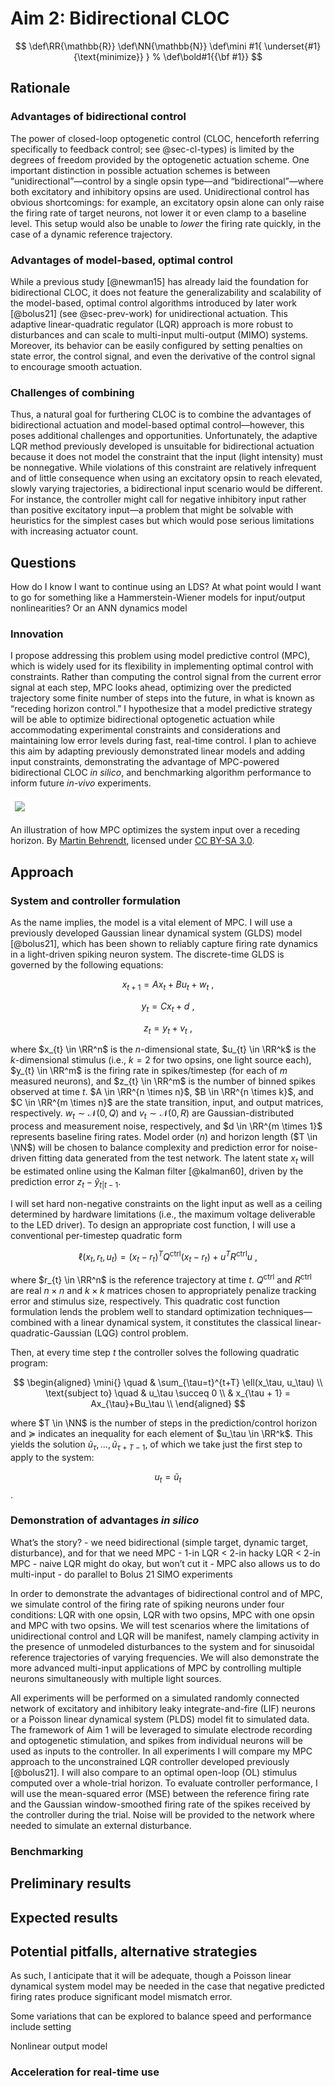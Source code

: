 # Aim 2: Bidirectional CLOC {#sec-aim2}
::: {.hidden}
$$
 \def\RR{\mathbb{R}}
 \def\NN{\mathbb{N}}
 \def\mini #1{ \underset{#1} {\text{minimize}} }
%  \def\bold#1{{\bf #1}}
$$
:::

## Rationale
### Advantages of bidirectional control
The power of closed-loop optogenetic control (CLOC, henceforth referring specifically to feedback control; see @sec-cl-types) is limited by the degrees of freedom provided by the optogenetic actuation scheme.
One important distinction in possible actuation schemes is between "unidirectional"---control by a single opsin type---and "bidirectional"---where both excitatory and inhibitory opsins are used.
Unidirectional control has obvious shortcomings: for example, an excitatory opsin alone can only raise the firing rate of target neurons, not lower it or even clamp to a baseline level.
This setup would also be unable to *lower* the firing rate quickly, in the case of a dynamic reference trajectory.

### Advantages of model-based, optimal control
While a previous study [@newman15] has already laid the foundation for bidirectional CLOC, it does not feature the generalizability and scalability of the model-based, optimal control algorithms introduced by later work [@bolus21] (see @sec-prev-work) for unidirectional actuation.
This adaptive linear-quadratic regulator (LQR) approach is more robust to disturbances and can scale to multi-input multi-output (MIMO) systems.
Moreover, its behavior can be easily configured by setting penalties on state error, the control signal, and even the derivative of the control signal to encourage smooth actuation.

### Challenges of combining
Thus, a natural goal for furthering CLOC is to combine the advantages of bidirectional actuation and model-based optimal control---however, this poses additional challenges and opportunities.
Unfortunately, the adaptive LQR method previously developed is unsuitable for bidirectional actuation because it does not model the constraint that the input (light intensity) must be nonnegative. 
While violations of this constraint are relatively infrequent and of little consequence when using an excitatory opsin to reach elevated, slowly varying trajectories, a bidirectional input scenario would be different.
For instance, the controller might call for negative inhibitory input rather than positive excitatory input---a problem that might be solvable with heuristics for the simplest cases but which would pose serious limitations with increasing actuator count.

:::{.callout-caution}
## Questions
How do I know I want to continue using an LDS? At what point would I want to go for something like a Hammerstein-Wiener models for input/output nonlinearities? Or an ANN dynamics model
:::

### Innovation
I propose addressing this problem using model predictive control (MPC), which is widely used for its flexibility in implementing optimal control with constraints.
Rather than computing the control signal from the current error signal at each step, MPC looks ahead, optimizing over the predicted trajectory some finite number of steps into the future, in what is known as "receding horizon control."
I hypothesize that a model predictive strategy will be able to optimize bidirectional optogenetic actuation while accommodating experimental constraints and considerations and maintaining low error levels during fast, real-time control.
I plan to achieve this aim by adapting previously demonstrated linear models and adding input constraints, demonstrating the advantage of MPC-powered bidirectional CLOC *in silico*, and benchmarking algorithm performance to inform future *in-vivo* experiments.

:::{#fig-mpc}
![](img/mpc-schematic.svg){style='background-color:white; padding:.5em'}

An illustration of how MPC optimizes the system input over a receding horizon.
By [Martin Behrendt](https://en.wikipedia.org/wiki/File:MPC_scheme_basic.svg), licensed under [CC BY-SA 3.0](https://creativecommons.org/licenses/by-sa/3.0/deed.en).
:::

## Approach
### System and controller formulation
As the name implies, the model is a vital element of MPC.
I will use a previously developed Gaussian linear dynamical system (GLDS) model [@bolus21], which has been shown to reliably capture firing rate dynamics in a light-driven spiking neuron system.
The discrete-time GLDS is governed by the following equations:

$$ x_{t + 1} = Ax_{t} + Bu_{t} + w_t\ , $$

$$ y_{t} = Cx_{t} + d\ , $$

$$ z_{t} = y_{t} + v_t\ , $$

where $x_{t} \in \RR^n$ is the $n$-dimensional state, $u_{t} \in \RR^k$ is the $k$-dimensional stimulus (i.e., $k = 2$ for two opsins, one light source each), $y_{t} \in \RR^m$ is the firing rate in spikes/timestep (for each of $m$ measured neurons), and $z_{t} \in \RR^m$ is the number of binned spikes observed at time $t$.
$A \in \RR^{n \times n}$, $B \in \RR^{n \times k}$, and $C \in \RR^{m \times n}$ are the state transition, input, and output matrices, respectively.
$w_{t} \sim \mathcal{N}\left( 0, Q \right)$ and $v_{t}\mathcal{\sim N}\left( 0, R \right)$ are Gaussian-distributed process and measurement noise, respectively, and $d \in \RR^{m \times 1}$ represents baseline firing rates.
Model order ($n$) and horizon length ($T \in \NN$) will be chosen to balance complexity and prediction error for noise-driven fitting data generated from the test network.
The latent state $x_{t}$ will be estimated online using the Kalman filter [@kalman60], driven by the prediction error $z_{t} - {\widehat{y}}_{t|t - 1}$.

I will set hard non-negative constraints on the light input as well as a ceiling determined by hardware limitations (i.e., the maximum voltage deliverable to the LED driver).
To design an appropriate cost function, I will use a conventional per-timestep quadratic form

$$\ell( x_{t},r_{t},u_{t} ) = ( x_{t} - r_{t} )^{T}Q^{\text{ctrl}}( x_{t} - r_{t} ) + u^{T}R^{\text{ctrl}}u\ ,$$

where $r_{t} \in \RR^n$ is the reference trajectory at time $t$.
$Q^{\text{ctrl}}$ and $R^{\text{ctrl}}$ are real $n \times n$ and $k \times k$ matrices chosen to appropriately penalize tracking error and stimulus size, respectively.
This quadratic cost function formulation lends the problem well to standard optimization techniques---combined with a linear dynamical system, it constitutes the classical linear-quadratic-Gaussian (LQG) control problem.

Then, at every time step $t$ the controller solves the following quadratic program:

$$ 
\begin{aligned}
    \mini{} \quad & \sum_{\tau=t}^{t+T} \ell(x_\tau, u_\tau) \\
    \text{subject to} \quad & u_\tau \succeq 0 \\
        & x_{\tau + 1} = Ax_{\tau}+Bu_\tau \\
\end{aligned}
$$

where $T \in \NN$ is the number of steps in the prediction/control horizon and $\succeq$ indicates an inequality for each element of $u_\tau \in \RR^k$.
This yields the solution $\tilde{u}_\tau,...,\tilde{u}_{\tau+T-1}$, of which we take just the first step to apply to the system:

$$ u_t = \tilde{u}_t $$.


### Demonstration of advantages *in silico*
:::{.callout-important}
What's the story?
- we need bidirectional (simple target, dynamic target, disturbance), and for that we need MPC
  - 1-in LQR < 2-in hacky LQR < 2-in MPC
  - naive LQR might do okay, but won't cut it
- MPC also allows us to do multi-input 
  - do parallel to Bolus 21 SIMO experiments
:::

In order to demonstrate the advantages of bidirectional control and of MPC, we simulate control of the firing rate of spiking neurons under four conditions: LQR with one opsin, LQR with two opsins, MPC with one opsin and MPC with two opsins.
We will test scenarios where the limitations of unidirectional control and LQR will be manifest, namely clamping activity in the presence of unmodeled disturbances to the system and for sinusoidal reference trajectories of varying frequencies.
We will also demonstrate the more advanced multi-input applications of MPC by controlling multiple neurons simultaneously with multiple light sources.

All experiments will be performed on a simulated randomly connected network of excitatory and inhibitory leaky integrate-and-fire (LIF) neurons or a Poisson linear dynamical system (PLDS) model fit to simulated data.
The framework of Aim 1 will be leveraged to simulate electrode recording and optogenetic stimulation, and spikes from individual neurons will be used as inputs to the controller.
In all experiments I will compare my MPC approach to the unconstrained LQR controller developed previously [@bolus21].
I will also compare to an optimal open-loop (OL) stimulus computed over a whole-trial horizon.
To evaluate controller performance, I will use the mean-squared error (MSE) between the reference firing rate and the Gaussian window-smoothed firing rate of the spikes received by the controller during the trial.
Noise will be provided to the network where needed to simulate an external disturbance.

### Benchmarking

## Preliminary results

## Expected results

## Potential pitfalls, alternative strategies
As such, I anticipate that it will be adequate, though a Poisson linear dynamical system model may be needed in the case that negative predicted firing rates produce significant model mismatch error.


Some variations that can be explored to balance speed and performance include setting 

Nonlinear output model

### Acceleration for real-time use